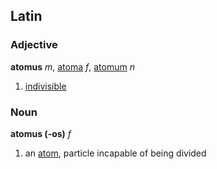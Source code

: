==Latin==
===Adjective===
'''atomus''' ''m'', [[atoma]] ''f'', [[atomum]] ''n''

#[[indivisible]]
===Noun===
'''atomus (-os)''' ''f''

#an [[atom]], particle incapable of being divided